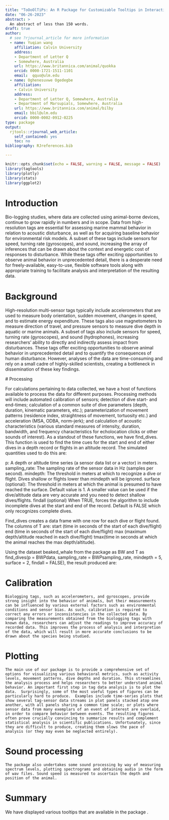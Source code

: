 ```yaml
---
title: "ToOoOlTiPs: An R Package for Customizable Tooltips in Interactive Graphics"
date: "06-26-2023"
abstract: >
  An abstract of less than 150 words.
draft: true
author:  
  # see ?rjournal_article for more information
  - name: Yuqian wang
    affiliation: Calvin University
    address:
    - Department of Letter Q
    - Somewhere, Australia
    url: https://www.britannica.com/animal/quokka
    orcid: 0000-1721-1511-1101
    email:  qquo@ulm.edu
  - name: Oghenesuvwe Ogedegbe
    affiliation:
    - Calvin University
    address:
    - Department of Letter Q, Somewhere, Australia
    - Department of Marsupials, Somewhere, Australia
    url: https://www.britannica.com/animal/bilby
    email: bbil@ulm.edu
    orcid: 0000-0002-0912-0225
type: package
output: 
  rjtools::rjournal_web_article:
    self_contained: yes
    toc: no
bibliography: RJreferences.bib

---
```


```r
knitr::opts_chunk$set(echo = FALSE, warning = FALSE, message = FALSE)
library(tagtools)
library(plotly)
library(stats)
library(ggplot2)
```

# Introduction

Bio-logging studies, where data are collected using animal-borne devices, continue to grow rapidly in numbers and in scope. Data from high-resolution tags are essential for assessing marine mammal behavior in relation to acoustic disturbance, as well as for acquiring baseline behavior for environmental risk models. A subset of these tags include sensors for speed, turning rate (gyroscopes), and sound, increasing the array of inferences that can be drawn about the context and energetic cost of responses to disturbance. While these tags offer exciting opportunities to observe animal behavior in unprecedented detail, there is a desperate need for freely-available, easy-to-use, flexible software tools along with appropriate training to facilitate analysis and interpretation of the resulting data.

# Background

High-resolution multi-sensor tags typically include accelerometers that are used to measure body orientation, sudden movement, changes in speed, and to estimate energy expenditure. These tags also use magnetometers to measure direction of travel, and pressure sensors to measure dive depth in aquatic or marine animals. A subset of tags also include sensors for speed, turning rate (gyroscopes), and sound (hydrophones), increasing researchers’ ability to directly and indirectly assess impact from disturbances. These tags offer exciting opportunities to observe animal behavior in unprecedented detail and to quantify the consequences of human disturbance. However, analyses of the data are time-consuming and rely on a small cadre of highly-skilled scientists, creating a bottleneck in dissemination of these key findings. 


\cite{Wilmers_The_2015} 
# Processing

For calculations pertaining to data collected, we have a host of functions available to process the data for different purposes. Processing methods will include automated calibration of sensors; detection of dive start- and end-times; calculation of a common suite of dive parameters (depth, duration, kinematic parameters, etc.); parameterization of movement patterns (residence index, straightness of movement, tortuosity etc.) and acceleration (MSA, ODBA, norm-jerk);  and calculation of acoustic characteristics (various standard measures of intensity, duration, bandwidth, and frequency characteristics for echolocation clicks or other sounds of interest). As a standout of these functions, we have find_dives. This function is used to find the time cues for the start and end of either dives in a depth record or flights in an altitude record. The simulated quantities used to do this are: 

p: A depth or altitude time series (a sensor data list or  a vector) in meters.
sampling_rate: The sampling rate of the sensor data in Hz (samples per second).
mindepth: The threshold in meters at which to recognize a dive or flight. Dives shallow or flights lower than mindepth will be ignored.
surface (optional): The threshold in meters at which the animal is presumed to have reached the surface. Default value is 1. A smaller value can be used if the dive/altitude data are very accurate and you need to detect shallow dives/flights.
findall (optional) When TRUE, forces the algorithm to include incomplete dives at the start and end of the record. Default is FALSE which only recognizes complete dives.

Find_dives creates a data frame with one row for each dive or flight found. The columns of T are: 
start (time in seconds of the start of each dive/flight)
end (time in seconds of the start of each dive/flight)
max (maximum depth/altitude reached in each dive/flight) 
tmax(time in seconds at which the animal reaches the max depth/altitude).

Using the dataset beaked_whale from the package as BW and
T as find_dives(p = BW$P$data, sampling_rate = BW$P$sampling_rate, mindepth = 5, surface = 2, findall = FALSE), the result produced are:




# Calibration
	Biologging tags, such as accelerometers, and gyroscopes, provide strong insight into the behavior of animals, but their measurements can be influenced by various external factors such as environmental conditions and sensor bias. As such, calibration is required to correct any errors or inconsistencies in the collected data. By comparing the measurements obtained from the biologging tags with known data, researchers can adjust the readings to improve accuracy of recorded data. This improves the process of analysis and interpretion of the data, which will result in more accurate conclusions to be drawn about the species being studied. 


# Plotting 
	The main use of our package is to provide a comprehensive set of options for visualizing various behavioral metrics, such as activity levels, movement patterns, dive depths and duration. This streamlines the analysis process and helps researchers to better understand animal behavior. An important first step in tag data analysis is to plot the data.  Surprisingly, some of the most useful types of figures can be particularly hard to produce.  Examples include time-series plots that show several tag-sensor data streams in plot panels stacked atop one another, with all panels sharing a common time scale; or plots where sensor data from many exemplars of an event of interest are overlaid, in order to compare behavior between events. The resulting figures often prove crucially convincing to summarize results and complement statistical analysis in scientific publications. Unfortunately, since they are difficult to produce, creating them slows the pace of analysis (or they may even be neglected entirely).

# Sound processing 
	The package also undertakes some sound processing by way of measuring spectrum levels, plotting spectrograms and obtaining audio in the form of wav files. Sound speed is measured to ascertain the depth and position of the animal. 

# Summary

We have displayed various tooltips that are available in the package \pkg{ToOoOlTiPs}. 
